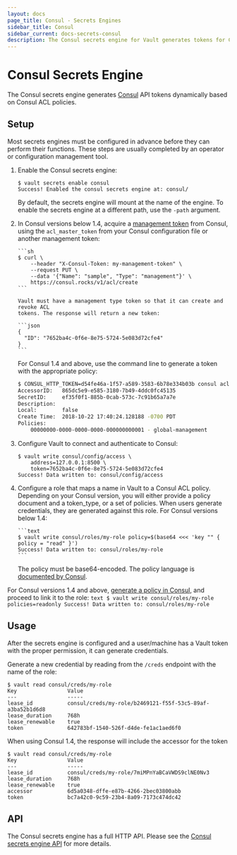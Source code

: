 ```yaml
---
layout: docs
page_title: Consul - Secrets Engines
sidebar_title: Consul
sidebar_current: docs-secrets-consul
description: The Consul secrets engine for Vault generates tokens for Consul dynamically.
---
```


# Consul Secrets Engine

The Consul secrets engine generates [Consul](https://www.consul.io) API tokens
dynamically based on Consul ACL policies.

## Setup

Most secrets engines must be configured in advance before they can perform their
functions. These steps are usually completed by an operator or configuration
management tool.

1.  Enable the Consul secrets engine:

    ```text
    $ vault secrets enable consul
    Success! Enabled the consul secrets engine at: consul/
    ```

    By default, the secrets engine will mount at the name of the engine. To
    enable the secrets engine at a different path, use the `-path` argument.

2.  In Consul versions below 1.4, acquire a [management token][consul-mgmt-token] from Consul, using the
    `acl_master_token` from your Consul configuration file or another management
    token:

        ```sh
        $ curl \
            --header "X-Consul-Token: my-management-token" \
            --request PUT \
            --data '{"Name": "sample", "Type": "management"}' \
            https://consul.rocks/v1/acl/create
        ```

        Vault must have a management type token so that it can create and revoke ACL
        tokens. The response will return a new token:

        ```json
        {
          "ID": "7652ba4c-0f6e-8e75-5724-5e083d72cfe4"
        }
        ```

    For Consul 1.4 and above, use the command line to generate a token with the appropriate policy:

    ```sh
    $ CONSUL_HTTP_TOKEN=d54fe46a-1f57-a589-3583-6b78e334b03b consul acl token create -policy-name=global-management
    AccessorID:   865dc5e9-e585-3180-7b49-4ddc0fc45135
    SecretID:     ef35f0f1-885b-0cab-573c-7c91b65a7a7e
    Description:
    Local:        false
    Create Time:  2018-10-22 17:40:24.128188 -0700 PDT
    Policies:
        00000000-0000-0000-0000-000000000001 - global-management
    ```

3.  Configure Vault to connect and authenticate to Consul:

    ```text
    $ vault write consul/config/access \
        address=127.0.0.1:8500 \
        token=7652ba4c-0f6e-8e75-5724-5e083d72cfe4
    Success! Data written to: consul/config/access
    ```

4.  Configure a role that maps a name in Vault to a Consul ACL policy. Depending on your Consul version,
    you will either provide a policy document and a token_type, or a set of policies.
    When users generate credentials, they are generated against this role. For Consul versions below 1.4:

        ```text
        $ vault write consul/roles/my-role policy=$(base64 <<< 'key "" { policy = "read" }')
        Success! Data written to: consul/roles/my-role
        ```

    The policy must be base64-encoded. The policy language is [documented by Consul](https://www.consul.io/docs/internals/acl.html).

For Consul versions 1.4 and above, [generate a policy in Consul](https://www.consul.io/docs/guides/acl.html), and proceed to link it
to the role:
`text $ vault write consul/roles/my-role policies=readonly Success! Data written to: consul/roles/my-role`

## Usage

After the secrets engine is configured and a user/machine has a Vault token with
the proper permission, it can generate credentials.

Generate a new credential by reading from the `/creds` endpoint with the name
of the role:

```text
$ vault read consul/creds/my-role
Key                Value
---                -----
lease_id           consul/creds/my-role/b2469121-f55f-53c5-89af-a3ba52b1d6d8
lease_duration     768h
lease_renewable    true
token              642783bf-1540-526f-d4de-fe1ac1aed6f0
```

When using Consul 1.4, the response will include the accessor for the token

```text
$ vault read consul/creds/my-role
Key                Value
---                -----
lease_id           consul/creds/my-role/7miMPnYaBCaVWDS9clNE0Nv3
lease_duration     768h
lease_renewable    true
accessor           6d5a0348-dffe-e87b-4266-2bec03800abb
token              bc7a42c0-9c59-23b4-8a09-7173c474dc42
```

## API

The Consul secrets engine has a full HTTP API. Please see the
[Consul secrets engine API](/api/secret/consul/index.html) for more
details.

[consul-mgmt-token]: https://www.consul.io/docs/agent/http/acl.html#acl_create
